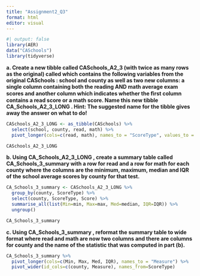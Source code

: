 ```yaml
---
title: "Assignment2_Q3"
format: html
editor: visual
---
```


```r
#| output: false
library(AER)
data("CASchools")
library(tidyverse)
```

**a. Create a new tibble called CASchools_A2_3 (with twice as many rows as the original) called which contains the following variables from the original CASchools : school and county as well as two new columns: a single column containing both the reading AND math average exam scores and another column which indicates whether the ﬁrst column contains a read score or a math score. Name this new tibble CA_Schools_A2_3\_LONG . Hint: The suggested name for the tibble gives away the answer on what to do!**

```r
CASchools_A2_3_LONG <- as_tibble(CASchools) %>% 
  select(school, county, read, math) %>% 
  pivot_longer(cols=c(read, math), names_to = "ScoreType", values_to = "Score")

CASchools_A2_3_LONG
```

**b. Using CA_Schools_A2_3\_LONG , create a summary table called CA_Schools_3\_summary with a row for read and a row for math for each county where the columns are the minimum, maximum, median and IQR of the school average scores by county for that test.**

```r
CA_Schools_3_summary <- CASchools_A2_3_LONG %>% 
  group_by(county, ScoreType) %>% 
  select(county, ScoreType, Score) %>% 
  summarise_all(list(Min=min, Max=max, Med=median, IQR=IQR)) %>% 
  ungroup()

CA_Schools_3_summary
```

**c. Using CA_Schools_3\_summary , reformat the summary table to wide format where read and math are now two columns and there are columns for county and the name of the statistic that was computed in part (b).**

```r
CA_Schools_3_summary %>% 
  pivot_longer(cols=c(Min, Max, Med, IQR), names_to = "Measure") %>%
  pivot_wider(id_cols=c(county, Measure), names_from=ScoreType)
```
